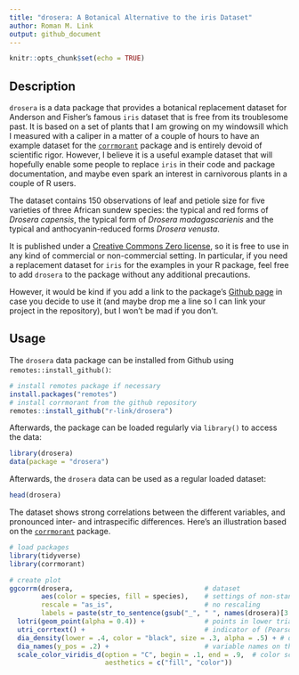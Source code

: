 ```yaml
---
title: "drosera: A Botanical Alternative to the iris Dataset"
author: Roman M. Link
output: github_document
---
```


```r
knitr::opts_chunk$set(echo = TRUE)
```

## Description
`drosera` is a data package that provides a botanical replacement dataset for Anderson and Fisher's famous `iris` dataset that is free from its troublesome past. It is based on a set of plants that I am growing on my windowsill which I measured with a caliper in a matter of a couple of hours to have an example dataset for the [`corrmorant`](https://github.com/r-link/corrmorant) package and is entirely devoid of scientific rigor. However, I believe it is a useful example dataset that will hopefully enable some people to replace `iris` in their code and package documentation, and maybe even spark an interest in carnivorous plants in a couple of R users.

The dataset contains 150 observations of leaf and petiole size for five varieties of three African sundew species: the typical and red forms of _Drosera capensis_, the typical form of _Drosera madagascarienis_ and the typical and anthocyanin-reduced forms _Drosera venusta_. 

It is published under a [Creative Commons Zero license](https://github.com/r-link/drosera/blob/master/LICENSE), so it is free to use in any kind of commercial or non-commercial setting. In particular, if you need a replacement dataset for `iris` for the examples in your R package, feel free to add `drosera` to the package without any additional precautions.

However, it would be kind if you add a link to the package's [Github page](https://github.com/r-link/drosera) in case you decide to use it (and maybe drop me a line so I can link your project in the repository), but I won’t be mad if you don’t.

## Usage
The `drosera` data package can be installed from Github using `remotes::install_github()`:

``` r
# install remotes package if necessary
install.packages("remotes")
# install corrmorant from the github repository
remotes::install_github("r-link/drosera")
```

Afterwards, the package can be loaded regularly via `library()` to access the data:
``` r
library(drosera)
data(package = "drosera")
```

Afterwards, the `drosera` data can be used as a regular loaded dataset:
``` r
head(drosera)
```

The dataset shows strong correlations between the different variables, and pronounced inter- and intraspecific differences. Here's an illustration based on the  [`corrmorant`](https://github.com/r-link/corrmorant) package.

```r
# load packages
library(tidyverse)
library(corrmorant)

# create plot
ggcorrm(drosera,                                 # dataset
        aes(color = species, fill = species),    # settings of non-standard aesthetics: color and fill by species
        rescale = "as_is",                       # no rescaling
        labels = paste(str_to_sentence(gsub("_", " ", names(drosera)[3:6])), "(mm)")) + # labels for variable names
  lotri(geom_point(alpha = 0.4)) +               # points in lower triangle 
  utri_corrtext() +                              # indicator of (Pearson) correlation in upper triangle
  dia_density(lower = .4, color = "black", size = .3, alpha = .5) + # density plots on the plot diagonal
  dia_names(y_pos = .2) +                        # variable names on the plot diagonal
  scale_color_viridis_d(option = "C", begin = .1, end = .9,  # color scale settings
                        aesthetics = c("fill", "color"))


```

